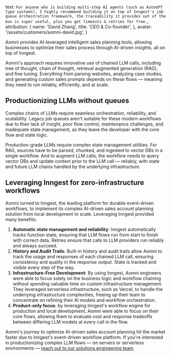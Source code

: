   text: `For anyone who is building multi-step AI agents (such as AutoGPT type
systems), I highly recommend building it on top of Inngest's job queue
orchestration framework, the traceability it provides out of the box is
super useful, plus you get timeouts & retries for free.`,
  attribution: {
    name: 'David Zhang',
    title: 'CEO & Co-founder',
  },
  avatar: '/assets/customers/aomni-david.jpg',
}

Aomni provides AI-leveraged intelligent sales planning tools, allowing businesses to optimize their sales process through AI-driven insights, all on top of Inngest.

Aomni's approach requires innovative use of chained LLM calls, including tree of thought, chain of thought, retrieval augmented generation (RAG), and fine tuning.  Everything from parsing websites, analyzing case studies, and generating custom sales prompts depends on these flows — meaning they need to run reliably, efficiently, and at scale.

## Productionizing LLMs without queues

Complex chains of LLMs require seamless orchestration, reliability, and scalability.  Legacy job queues aren't suitable for these modern workflows due to their lack of insight, poor flow control, maintenance challenges, and inadequate state management, as they leave the developer with the core flow and state logic.

Production-grade LLMs require complex state management utilities.  For RAG, sources have to be parsed, chunked, and ingested to vector DBs in a single workflow.  And to augment LLM calls, the workflow needs to query vector DBs and update context prior to the LLM call — reliably, with state and future LLM chains handled by the underlying infrastructure.

## Leveraging Inngest for zero-infrastructure workflows

Aomni turned to Inngest, the leading platform for durable event-driven workflows, to implement its complex AI-driven sales account planning solution from local development to scale.  Leveraging Inngest provided many benefits:

1. **Automatic state management and reliability**: Inngest automatically tracks function state, ensuring that LLM flows run from start to finish with correct data.  Retries ensure that calls to LLM providers run reliably and always succeed.
2. **History and Audit Trails**: Built-in history and audit trails allow Aomni to track the usage and responses of each chained LLM call, ensuring consistency and quality in the response output.  State is tracked and visible every step of the way.
3. **Infrastructure-Free Development**: By using Inngest, Aomni engineers were able to focus solely on the business logic and workflow chaining without spending valuable time on custom infrastructure management. They leveraged serverless infrastructure, such as Vercel, to handle the underlying infrastructure complexities, freeing up their team to concentrate on refining their AI models and workflow orchestration.
4. **Product-only focus**: by leveraging Inngest's workflow engine for production and local development, Aomni were able to focus on their core flows, allowing them to evaluate cost and response tradeoffs between differing LLM models at every call in the flow.

Aomni's journey to optimize AI-driven sales account planning hit the market faster due to Inngest's event-driven workflow platform.  If you're interested in productionizing complex LLM flows — on servers or serverless environments — [reach out to our solutions engineering team](/contact?ref=case-study-aomni).